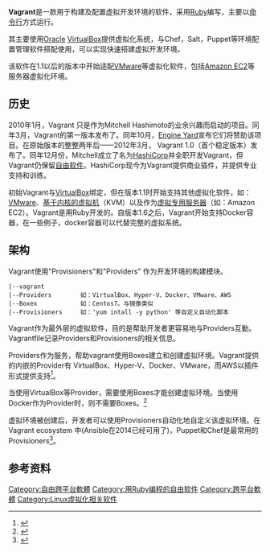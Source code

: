 {{粗劣翻译}}
{{第一手来源}}
{{NoteTA
|G1=IT
}}
{{Infobox software
| name                   = Vagrant
| logo                   = Vagrant.png
| logo size              = 150px
| screenshot             = Vagrantup.jpg
| screenshot size        = 300px
| caption                = 使用<code>vagrant up</code>命令启动一个虚拟机
| author                 = {{tsl|en|Mitchell Hashimoto}}<ref>{{cite web|last1=Marvin|first1=Rob|title=Mitchell Hashimoto is automating the world|url=http://sdtimes.com/mitchell-hashimoto-hashicorp-vagrant-atlas-automate-world/|website=Software Development Times|publisher=Software Development Times|access-date=2016-06-27|ref=SDTimes|date=2015-02-26|archive-date=2017-10-10|archive-url=https://web.archive.org/web/20171010105520/http://sdtimes.com/mitchell-hashimoto-hashicorp-vagrant-atlas-automate-world/}}</ref>
| developer              = {{tsl|en|HashiCorp}}（Mitchell Hashimoto和John Bender）
| released               = {{start date and age|2010|03|08}}<ref>{{cite web|url=https://github.com/mitchellh/vagrant/releases/tag/v0.1.0|title=mitchellh/vagrant: Release v0.1.0|work=GitHub|access-date=2015-09-06}}</ref>
| discontinued           = 否
| latest release version = 2.2.19
| latest release date    = {{release date and age|2021|11|05}}<ref>{{cite web|url=https://github.com/hashicorp/vagrant/tags|title=Releases · hashicorp/vagrant · GitHub|access-date=2022-01-05|archive-date=2022-01-05|archive-url=https://web.archive.org/web/20220105085011/https://github.com/hashicorp/vagrant/tags}}</ref>
| programming language   = [[Ruby|Ruby]]
| operating system       = [[Linux|Linux]]、[[FreeBSD|FreeBSD]]、[[MacOS|MacOS]]和[[Microsoft_Windows|Microsoft Windows]]
| language               = 英语
| genre                  = [[配置管理|配置管理]]
| license                = [[MIT許可證|MIT許可證]]<ref>{{Cite web|url=https://github.com/hashicorp/vagrant|title=hashicorp/vagrant|website=GitHub|access-date=2022-05-13|archive-date=2022-04-29|archive-url=https://web.archive.org/web/20220429154557/https://github.com/hashicorp/vagrant}}</ref>
}}
'''Vagrant'''是一款用于构建及配置虚拟开发环境的软件，采用[[Ruby|Ruby]]编写，主要以[[命令行|命令行]]方式运行。

其主要使用[[Oracle|Oracle]] [[VirtualBox|VirtualBox]]提供虚拟化系统，与Chef，Salt，Puppet等环境配置管理软件搭配使用，可以实现快速搭建虚拟开发环境。

该软件在1.1以后的版本中开始适配[[VMware|VMware]]等虚拟化软件，包括[[Amazon_EC2|Amazon EC2]]等服务器虚拟化环境。

== 历史 ==
2010年1月，Vagrant 只是作为Mitchell Hashimoto的业余兴趣而启动的项目。同年3月，Vagrant的第一版本发布了。同年10月，[[Engine_Yard|Engine Yard]]宣布它们将赞助该项目。在原始版本的整整两年后——2012年3月， Vagrant 1.0（首个稳定版本）发布了。同年12月份，Mitchell成立了名为[[HashiCorp|HashiCorp]]并全职开发Vagrant，但Vagrant仍保留[[自由软件|自由软件]]。HashiCorp现今为Vagrant提供商业插件，并提供专业支持和训练。

初始Vagrant与[[VirtualBox|VirtualBox]]绑定，但在版本1.1时开始支持其他虚拟化软件，如：[[VMware|VMware]]、[[基于内核的虚拟机|基于内核的虚拟机]]（KVM）以及作为[[虚拟专用服务器|虚拟专用服务器]]（如：Amazon EC2）。Vagrant是用Ruby开发的。自版本1.6之后，Vagrant开始支持Docker容器，在一些例子，docker容器可以代替完整的虚拟系统。

== 架构 ==
Vagrant使用"Provisioners"和"Providers" 作为开发环境的构建模块。<syntaxhighlight>
|--vagrant
|--Providers        如：VirtualBox、Hyper-V、Docker、VMware、AWS
|--Boxex            如：Centos7。与镜像类似
|--Provisioners     如：'yum intall -y python' 等自定义自动化脚本
</syntaxhighlight>Vagrant作为最外层的虚拟软件，目的是帮助开发者更容易地与Providers互動。Vagrantfile记录Providers和Provisioners的相关信息。

Providers作为服务，帮助vagrant使用Boxes建立和创建虚拟环境。Vagrant提供的内嵌的Provider有 VirtualBox、Hyper-V、Docker、VMware，而AWS以插件形式提供支持<ref>{{Cite web|title=Providers|url=https://www.vagrantup.com/docs/providers/index.html|accessdate=2019-10-16|work=Vagrant by HashiCorp|language=en|archive-date=2019-10-16|archive-url=https://web.archive.org/web/20191016065419/https://www.vagrantup.com/docs/providers/index.html}}</ref>。 

当使用VirtualBox等Provider，需要使用Boxes才能创建虚拟环境。当使用Docker作为Provider时，则不需要Boxes。<ref>{{Cite web|title=Boxes - Docker Provider|url=https://www.vagrantup.com/docs/docker/boxes.html|accessdate=2019-10-16|work=Vagrant by HashiCorp|language=en|archive-date=2019-09-26|archive-url=https://web.archive.org/web/20190926161634/https://www.vagrantup.com/docs/docker/boxes.html}}</ref>

虚拟环境被创建后，开发者可以使用Provisioners自动化地自定义该虚拟环境。在Vagrant ecosystem 中(Ansible在2014已经可用了)，Puppet和Chef是最常用的 Provisioners<ref>{{Cite web|title=Provisioning|url=https://www.vagrantup.com/docs/provisioning/index.html|accessdate=2019-10-16|work=Vagrant by HashiCorp|language=en|archive-date=2020-01-16|archive-url=https://web.archive.org/web/20200116025441/https://www.vagrantup.com/docs/provisioning/index.html}}</ref>。

== 参考资料 ==

{{Reflist}}

[[Category:自由跨平台軟體|Category:自由跨平台軟體]]
[[Category:用Ruby编程的自由软件|Category:用Ruby编程的自由软件]]
[[Category:跨平台軟體|Category:跨平台軟體]]
[[Category:Linux虚拟化相关软件|Category:Linux虚拟化相关软件]]